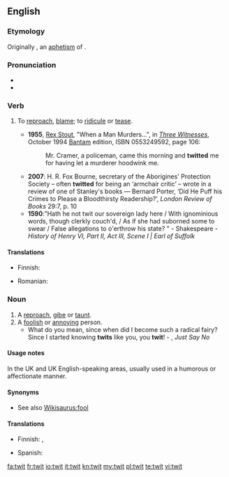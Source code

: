 ==English==

===Etymology===
Originally {{en-term|twite}}, an [[aphetism]] of {{etyl|enm}} {{term|atwite}}.

===Pronunciation===
* {{IPA|/twɪt/}}
* {{rhymes|ɪt}}

===Verb===
{{en-verb|twit|t|ing}}

# {{transitive}} To [[reproach]], [[blame]]; to [[ridicule]] or [[tease]].
#*'''1955''', [[w:Rex Stout|Rex Stout]], "When a Man Murders...",<!--... in title--> in [[w:Three Witnesses (book)|''Three Witnesses'']], October 1994 [[w:Bantam Books|Bantam]] edition, ISBN 0553249592, page 106:
#*:Mr. Cramer, a policeman, came this morning and '''twitted''' me for having let a murderer hoodwink me.
#* '''2007''': H. R. Fox Bourne, secretary of the Aborigines' Protection Society – often '''twitted''' for being an ‘armchair critic’ – wrote in a review of one of Stanley's books — Bernard Porter, ‘Did He Puff his Crimes to Please a Bloodthirsty Readership?’, ''London Review of Books'' 29:7, p. 10{{attention|en|What part is the quotation and what the citation thereof?}}
#* '''1590''':"Hath he not twit our sovereign lady here / With ignominious words, though clerkly couch'd, / As if she had suborned some to swear / False allegations to o'erthrow his state? " - Shakespeare - ''History of Henry VI, Part II, Act III, Scene I | Earl of Suffolk'' 

====Translations====
{{trans-top|To reproach, blame; to ridicule or tease}}
* Finnish: {{t-|fi|kiusoitella}}
{{trans-mid}}
* Romanian: {{t-|ro|mustra}}
{{trans-bottom}}

===Noun===
{{en-noun}}

# A [[reproach]], [[gibe]] or [[taunt]].
# A [[foolish]] or [[annoying]] person.
#* What do you mean, since when did I become such a radical fairy? Since I started knowing '''twits''' like you, you '''twit'''! - {{w|Larry Kramer}}, ''Just Say No''

====Usage notes====
In the UK and UK English-speaking areas, usually used in a humorous or affectionate manner.

====Synonyms====
* See also [[Wikisaurus:fool]]

====Translations====
{{trans-top|a reproach, gibe or taunt}}
{{trans-mid}}
{{trans-bottom}}

{{trans-top|a foolish or annoying person}}
* Finnish: {{t+|fi|ääliö}}, {{t+|fi|typerys}}
{{trans-mid}}
* Spanish: {{t-|es|gilí|m|f}}
{{trans-bottom}}

[[fa:twit]]
[[fr:twit]]
[[io:twit]]
[[it:twit]]
[[kn:twit]]
[[my:twit]]
[[pl:twit]]
[[te:twit]]
[[vi:twit]]